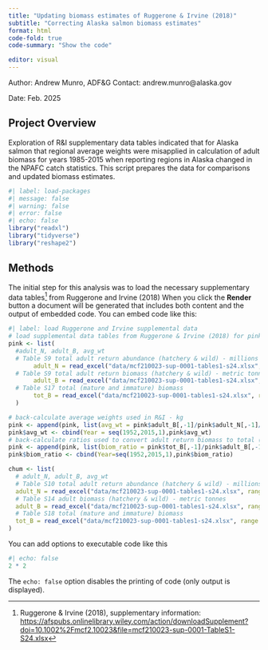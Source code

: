 ```yaml
---
title: "Updating biomass estimates of Ruggerone & Irvine (2018)"
subtitle: "Correcting Alaska salmon biomass estimates"
format: html
code-fold: true
code-summary: "Show the code"

editor: visual
---
```


Author: Andrew Munro, ADF&G Contact: andrew.munro\@alaska.gov

Date: Feb. 2025

## Project Overview

Exploration of R&I supplementary data tables indicated that for Alaska salmon that regional average weights were misapplied in calculation of adult biomass for years 1985-2015 when reporting regions in Alaska changed in the NPAFC catch statistics. This script prepares the data for comparisons and updated biomass estimates.

```r
#| label: load-packages
#| message: false
#| warning: false
#| error: false
#| echo: false
library("readxl")
library("tidyverse")
library("reshape2")
```

## Methods

The initial step for this analysis was to load the necessary supplementary data tables[^1] from Ruggerone and Irvine (2018) When you click the **Render** button a document will be generated that includes both content and the output of embedded code. You can embed code like this:

[^1]: Ruggerone & Irvine (2018), supplementary information: <https://afspubs.onlinelibrary.wiley.com/action/downloadSupplement?doi=10.1002%2Fmcf2.10023&file=mcf210023-sup-0001-TableS1-S24.xlsx>

```r
#| label: load Ruggerone and Irvine supplemental data
# load supplemental data tables from Ruggerone & Irvine (2018) for pink salmon (not grabbing the final "total" column)
pink <- list(
  #adult_N, adult_B, avg_wt
  # Table S9 total adult return abundance (hatchery & wild) - millions of fish
       adult_N = read_excel("data/mcf210023-sup-0001-tables1-s24.xlsx", range = "ST 9-12 Total ret (nos) 52-15!A6:O70"),
  # Table S9 total adult return biomass (hatchery & wild) - metric tonnes
       adult_B = read_excel("data/mcf210023-sup-0001-tables1-s24.xlsx", range = "ST 13-16 Tot ret (bioma) 52-15!A6:O70"),
  # Table S17 total (mature and immature) biomass
       tot_B = read_excel("data/mcf210023-sup-0001-tables1-s24.xlsx", range = "ST 17-20Tot biom (mat+yng)52-15!A5:O69")
  )

# back-calculate average weights used in R&I - kg
pink <- append(pink, list(avg_wt = pink$adult_B[,-1]/pink$adult_N[,-1]/1000))
pink$avg_wt <- cbind(Year = seq(1952,2015,1),pink$avg_wt)
# back-calculate ratios used to convert adult return biomass to total (mature and immature) biomass.
pink <- append(pink, list(biom_ratio = pink$tot_B[,-1]/pink$adult_B[,-1]))
pink$biom_ratio <- cbind(Year=seq(1952,2015,1),pink$biom_ratio)

chum <- list(
  # adult_N, adult_B, avg_wt
  # Table S10 total adult return abundance (hatchery & wild) - millions of fish
  adult_N = read_excel("data/mcf210023-sup-0001-tables1-s24.xlsx", range = "ST 9-12 Total ret (nos) 52-15!R6:AF70"),
  # Table S14 adult biomass (hatchery & wild) - metric tonnes 
  adult_B = read_excel("data/mcf210023-sup-0001-tables1-s24.xlsx", range = "ST 13-16 Tot ret (bioma) 52-15!R6:AF70"),
  # Table S18 total (mature and immature) biomass
  tot_B = read_excel("data/mcf210023-sup-0001-tables1-s24.xlsx", range = "ST 17-20Tot biom (mat+yng)52-15!R5:AF69")
)
```

You can add options to executable code like this

```r
#| echo: false
2 * 2
```

The `echo: false` option disables the printing of code (only output is displayed).
